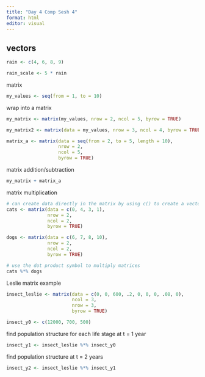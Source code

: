 ```yaml
---
title: "Day 4 Comp Sesh 4"
format: html
editor: visual
---
```


## vectors

```r
rain <- c(4, 6, 8, 9)

rain_scale <- 5 * rain
```

matrix

```r
my_values <- seq(from = 1, to = 10)
```

wrap into a matrix

```r
my_matrix <- matrix(my_values, nrow = 2, ncol = 5, byrow = TRUE)
```

```r
my_matrix2 <- matrix(data = my_values, nrow = 3, ncol = 4, byrow = TRUE)
```

```r
matrix_a <- matrix(data = seq(from = 2, to = 5, length = 10), 
                   nrow = 2, 
                   ncol = 5, 
                   byrow = TRUE)
```

matrix addition/subtraction

```r
my_matrix + matrix_a
```

matrix multiplication

```r
# can create data directly in the matrix by using c() to create a vector. matrix function wraps it into a matrix
cats <- matrix(data = c(0, 4, 3, 1),
               nrow = 2,
               ncol = 2,
               byrow = TRUE)

dogs <- matrix(data = c(6, 7, 8, 10),
               nrow = 2,
               ncol = 2,
               byrow = TRUE)
```

```r
# use the dot product symbol to multiply matrices
cats %*% dogs
```

Leslie matrix example

```r
insect_leslie <- matrix(data = c(0, 0, 600, .2, 0, 0, 0, .08, 0),
                        ncol = 3,
                        nrow = 3,
                        byrow = TRUE)

insect_y0 <- c(12000, 700, 500)
```

find population structure for each life stage at t = 1 year

```r
insect_y1 <- insect_leslie %*% insect_y0
```

find population structure at t = 2 years

```r
insect_y2 <- insect_leslie %*% insect_y1
```
